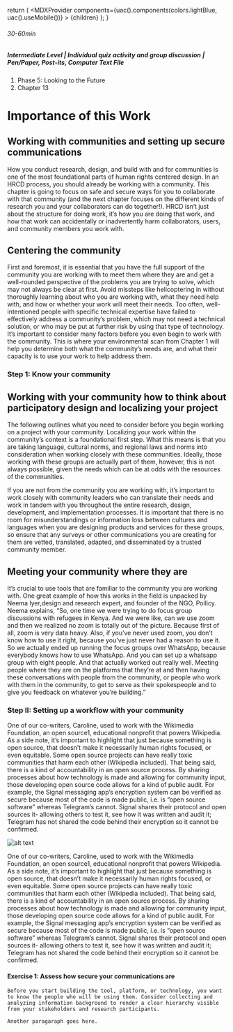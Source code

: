 
  return (
    <MDXProvider
      components={uac().components(colors.lightBlue, uac().useMobile())}
    >
      {children}
    </MDXProvider>
  );
}

[comment]: # "↓↓↓ Editable ↓↓↓"

###### 30-60min

##### Intermediate Level | Individual quiz activity and group discussion | Pen/Paper, Post-its, Computer Text File

1. Phase 5: Looking to the Future
2. Chapter 13

# Importance of this Work

## Working with communities and setting up secure communications

How you conduct research, design, and build with and for communities is one
of the most foundational parts of human rights centered design. In an HRCD process, you should already be working with a community. This chapter is going to focus on safe and secure ways for you to collaborate with that community (and the next chapter focuses on the different kinds of research you and your collaborators can do together!). HRCD isn’t just about the structure for doing work, it’s how you are doing that work, and how that work can accidentally or inadvertently harm collaborators, users, and community members you work with.

## Centering the community

First and foremost, it is essential that you have the full support of the community you are working with to meet them where they are and get a well-rounded perspective of the problems you are trying to solve, which may not always be clear at first. Avoid missteps like helicoptering in without thoroughly learning about who you are working with, what they need help with, and how or whether your work will meet their needs. Too often, well-intentioned people with specific technical expertise have failed to effectively address a community’s problem, which may not need a technical solution, or who may be put at further risk by using that type of technology. It’s important to consider many factors before you even begin to work with the community. This is where your environmental scan from Chapter 1 will help you determine both what the community’s needs are, and what their capacity is to use your work to help address them.

### Step 1: Know your community

## Working with your community how to think about participatory design and localizing your project

The following outlines what you need to consider before you begin working on a project with your community. Localizing your work within the community’s context is a foundational first step. What this means is that you are taking language, cultural norms, and regional laws and norms into consideration when working closely with these communities. Ideally, those working with these groups are actually part of them, however, this is not always possible, given the needs which can be at odds with the resources of the communities.

If you are not from the community you are working with, it’s important to
work closely with community leaders who can translate their needs and work in tandem with you throughout the entire research, design, development,
and implementation processes. It is important that there is no room for misunderstandings or information loss between cultures and languages when you are designing products and services for these groups, so ensure that
any surveys or other communications you are creating for them are vetted, translated, adapted, and disseminated by
a trusted community member.

## Meeting your community where they are

It’s crucial to use tools that are familiar to the community you are working with. One great example of how this works in the field is unpacked by Neema Iyer,design and research expert, and founder of the NGO, Pollicy. Neema explains, “So, one time we were trying to do focus group discussions with refugees in Kenya. And we were like, can we use zoom and then we realized no zoom is totally out of the picture. Because first of all, zoom is very data heavy. Also, if you’ve never used zoom, you don’t know how to use it right, because you’ve just never had a reason to use it. So we actually ended up running the focus groups over WhatsApp, because everybody knows how to use WhatsApp. And you can set up a whatsapp group with eight people. And that actually worked out really well. Meeting people where they are on the platforms that they’re at and then having these conversations with people from the community, or people who work with them in the community, to get to serve as their spokespeople and to give you feedback on whatever you’re building.”

### Step II: Setting up a workflow with your community

One of our co-writers, Caroline, used to work with the Wikimedia Foundation, an open source1, educational nonprofit that powers Wikipedia. As a side note, it’s important to highlight that just because something is open source, that doesn’t make it necessarily human rights focused, or even equitable. Some open source projects can have really toxic communities that harm each other (Wikipedia included). That being said, there is a kind of accountability in an open source process. By sharing processes about how technology is made and allowing for community input, those developing open source code allows for a kind of public audit. For example, the Signal messaging app’s encryption system can be verified as secure because most of the code is made public, i.e. is “open source software” whereas Telegram’s cannot. Signal shares their protocol and open sources it- allowing others to test it, see how it was written and audit it; Telegram has not shared the code behind their encryption so it cannot be confirmed.

![alt text](/images/uxs-icon-1.svg)

One of our co-writers, Caroline, used to work with the Wikimedia Foundation, an open source1, educational nonprofit that powers Wikipedia. As a side note, it’s important to highlight that just because something is open source, that doesn’t make it necessarily human rights focused, or even equitable. Some open source projects can have really toxic communities that harm each other (Wikipedia included). That being said, there is a kind of accountability in an open source process. By sharing processes about how technology is made and allowing for community input, those developing open source code allows for a kind of public audit. For example, the Signal messaging app’s encryption system can be verified as secure because most of the code is made public, i.e. is “open source software” whereas Telegram’s cannot. Signal shares their protocol and open sources it- allowing others to test it, see how it was written and audit it; Telegram has not shared the code behind their encryption so it cannot be confirmed.

#### Exercise 1: Assess how secure your communications are

```
Before you start building the tool, platform, or technology, you want to know the people who will be using them. Consider collecting and analyzing information background to render a clear hierarchy visible from your stakeholders and research participants.

Another paragaraph goes here.
```

